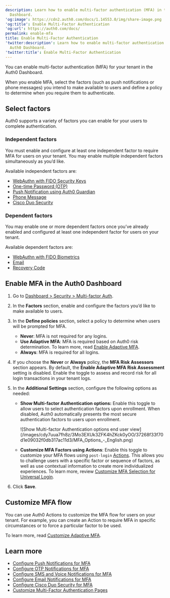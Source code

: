 ```yaml
---
description: Learn how to enable multi-factor authentication (MFA) in the Auth0
  Dashboard.
'og:image': https://cdn2.auth0.com/docs/1.14553.0/img/share-image.png
'og:title': Enable Multi-Factor Authentication
'og:url': https://auth0.com/docs/
permalink: enable-mfa
title: Enable Multi-Factor Authentication
'twitter:description': Learn how to enable multi-factor authentication (MFA) in the
  Auth0 Dashboard.
'twitter:title': Enable Multi-Factor Authentication
---
```

You can enable <Tooltip tip="Multi-factor authentication (MFA): User authentication process that uses a factor in addition to username and password such as a code via SMS." cta="View Glossary" href="/docs/glossary?term=multi-factor+authentication">multi-factor authentication</Tooltip> (MFA) for your tenant in the <Tooltip tip="Multi-factor authentication (MFA): User authentication process that uses a factor in addition to username and password such as a code via SMS." cta="View Glossary" href="/docs/glossary?term=Auth0+Dashboard">Auth0 Dashboard</Tooltip>.

When you enable MFA, select the factors (such as push notifications or phone messages) you intend to make available to users and define a policy to determine when you require them to authenticate.

## Select factors

Auth0 supports a variety of factors you can enable for your users to complete authentication.

### Independent factors

You must enable and configure at least one independent factor to require MFA for users on your tenant. You may enable multiple independent factors simultaneously as you’d like.

Available independent factors are:

* [WebAuthn with FIDO Security Keys](/docs/secure/multi-factor-authentication/fido-authentication-with-webauthn/configure-webauthn-security-keys-for-mfa)
* [One-time Password (OTP)](/docs/secure/multi-factor-authentication/multi-factor-authentication-factors/configure-otp-notifications-for-mfa)
* [Push Notification using Auth0 Guardian](/docs/secure/multi-factor-authentication/multi-factor-authentication-factors/configure-push-notifications-for-mfa)
* [Phone Message](/docs/secure/multi-factor-authentication/multi-factor-authentication-factors/configure-sms-voice-notifications-mfa)
* [Cisco Duo Security](/docs/secure/multi-factor-authentication/configure-cisco-duo-for-mfa)

### Dependent factors

You may enable one or more dependent factors once you’ve already enabled and configured at least one independent factor for users on your tenant.

Available dependent factors are:

* [WebAuthn with FIDO Biometrics](/docs/secure/multi-factor-authentication/fido-authentication-with-webauthn/configure-webauthn-device-biometrics-for-mfa)
* [Email](/docs/secure/multi-factor-authentication/multi-factor-authentication-factors/configure-email-notifications-for-mfa)
* [Recovery Code](/docs/secure/multi-factor-authentication/configure-recovery-codes-for-mfa)

## Enable MFA in the Auth0 Dashboard

1. Go to [Dashboard > Security > Multi-factor Auth](https://manage.auth0.com/#/security/mfa).
2. In the **Factors** section, enable and configure the factors you’d like to make available to users.
3. In the **Define policies** section, select a policy to determine when users will be prompted for MFA.

   * **Never**: MFA is not required for any logins.
   * **Use Adaptive MFA**: MFA is required based on Auth0 risk determination. To learn more, read [Enable Adaptive MFA](/docs/secure/multi-factor-authentication/adaptive-mfa).
   * **Always**: MFA is required for all logins.
4. If you choose the **Never** or **Always** policy, the **MFA Risk Assessors** section appears. By default, the **Enable Adaptive MFA Risk Assessment** setting is disabled. Enable the toggle to assess and record risk for all login transactions in your tenant logs.
5. In the **Additional Settings** section, configure the following options as needed:

   * **Show Multi-factor Authentication options:** Enable this toggle to allow users to select authentication factors upon enrollment. When disabled, Auth0 automatically presents the most secure authentication factors to users upon enrollment.

     <Frame>![Show Multi-factor Authentication options end user view](/images/cdy7uua7fh8z/3Mo3EXUk3ZFK4hZKck0yOO/37268f33f70d1e09032f0db317ac11d3/MFA_Options_-_English.png)</Frame>
   * **Customize MFA Factors using Actions**: Enable this toggle to customize your MFA flows using `post-login` [Actions](/docs/customize/actions). This allows you to challenge users with a specific factor or sequence of factors, as well as use contextual information to create more individualized experiences. To learn more, review [Customize MFA Selection for Universal Login](/docs/secure/multi-factor-authentication/customize-mfa/customize-mfa-selection-universal-login).
6. Click **Save**.

## Customize MFA flow

You can use Auth0 Actions to customize the MFA flow for users on your tenant. For example, you can create an Action to require MFA in specific circumstances or to force a particular factor to be used.

To learn more, read [Customize Adaptive MFA](/docs/secure/multi-factor-authentication/adaptive-mfa/customize-adaptive-mfa).

## Learn more

* [Configure Push Notifications for MFA](/docs/secure/multi-factor-authentication/multi-factor-authentication-factors/configure-push-notifications-for-mfa)
* [Configure OTP Notifications for MFA](/docs/secure/multi-factor-authentication/multi-factor-authentication-factors/configure-otp-notifications-for-mfa)
* [Configure SMS and Voice Notifications for MFA](/docs/secure/multi-factor-authentication/multi-factor-authentication-factors/configure-sms-voice-notifications-mfa)
* [Configure Email Notifications for MFA](/docs/secure/multi-factor-authentication/multi-factor-authentication-factors/configure-email-notifications-for-mfa)
* [Configure Cisco Duo Security for MFA](/docs/secure/multi-factor-authentication/configure-cisco-duo-for-mfa)
* [Customize Multi-Factor Authentication Pages](/docs/secure/multi-factor-authentication/customize-mfa)